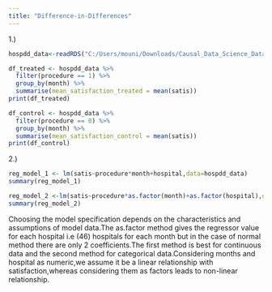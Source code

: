 ```yaml
---
title: "Difference-in-Differences"
---
```


::: callout-note
:::

1.)
```r
hospdd_data<-readRDS("C:/Users/mouni/Downloads/Causal_Data_Science_Data/Causal_Data_Science_Data/hospdd.rds")

df_treated <- hospdd_data %>%
  filter(procedure == 1) %>%
  group_by(month) %>%
  summarise(mean_satisfaction_treated = mean(satis))
print(df_treated)

df_control <- hospdd_data %>%
  filter(procedure == 0) %>%
  group_by(month) %>%
  summarise(mean_satisfaction_control = mean(satis))
print(df_control)
```
2.)
```r
reg_model_1 <- lm(satis~procedure*month+hospital,data=hospdd_data)
summary(reg_model_1)

reg_model_2 <-lm(satis~procedure*as.factor(month)+as.factor(hospital),data=hospdd_data)
summary(reg_model_2)
```

Choosing the model specification depends on the characteristics and assumptions of model data.The as.factor method gives the regressor value for each hospital i.e (46) hospitals for each month but in the case of normal method there are only 2 coefficients.The first method is best for continuous data and the second method for categorical data.Considering months and hospital as numeric,we assume it be a linear relationship with satisfaction,whereas considering them as factors leads to non-linear relationship.




